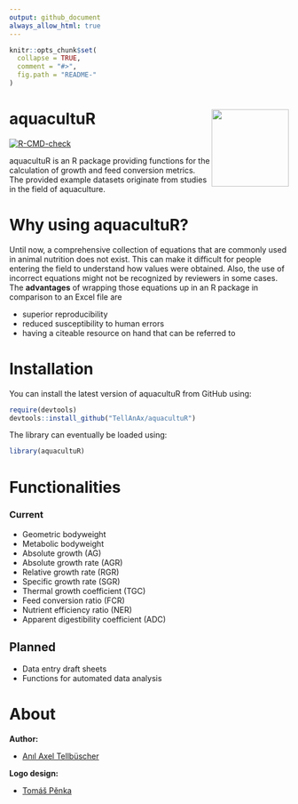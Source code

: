 ```yaml
---
output: github_document
always_allow_html: true
---
```


<!-- README.md is generated from README.Rmd. Please edit that file -->



```r
knitr::opts_chunk$set(
  collapse = TRUE,
  comment = "#>",
  fig.path = "README-"
)
```

# aquacultuR <img src="man/figures/logo.png" align="right" height="139" alt="" />

  <!-- badges: start -->
  [![R-CMD-check](https://github.com/TellAnAx/aquacultuR/actions/workflows/R-CMD-check.yaml/badge.svg)](https://github.com/TellAnAx/aquacultuR/actions/workflows/R-CMD-check.yaml)
  <!-- badges: end -->

aquacultuR is an R package providing functions for the calculation of growth and feed conversion metrics. The provided example datasets originate from studies in the field of aquaculture.

# Why using aquacultuR?
Until now, a comprehensive collection of equations that are commonly used in animal nutrition does not exist. This can make it difficult for people entering the field to understand how values were obtained. Also, the use of incorrect equations might not be recognized by reviewers in some cases.
The **advantages** of wrapping those equations up in an R package in comparison to an Excel file are

- superior reproducibility
- reduced susceptibility to human errors
- having a citeable resource on hand that can be referred to



# Installation
You can install the latest version of aquacultuR from GitHub using:

```r
require(devtools)
devtools::install_github("TellAnAx/aquacultuR")
```

The library can eventually be loaded using:

```r
library(aquacultuR)
```


# Functionalities

### Current

- Geometric bodyweight
- Metabolic bodyweight
- Absolute growth (AG)
- Absolute growth rate (AGR)
- Relative growth rate (RGR)
- Specific growth rate (SGR)
- Thermal growth coefficient (TGC)
- Feed conversion ratio (FCR)
- Nutrient efficiency ratio (NER)
- Apparent digestibility coefficient (ADC)



## Planned
- Data entry draft sheets
- Functions for automated data analysis





# About

**Author:**

-   [Anıl Axel Tellbüscher](https://anil.tellbuescher.online)


**Logo design:**

-   [Tomáš Pěnka](https://www.linkedin.com/in/tomáš-pěnka-a25866287/)
